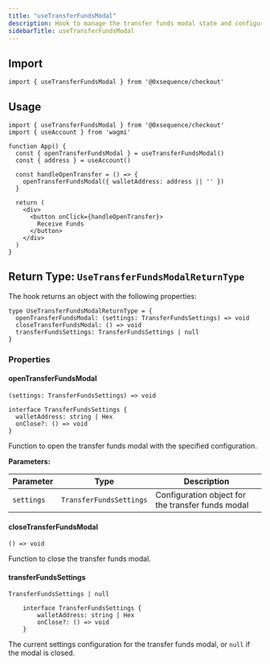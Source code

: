 ```yaml
---
title: "useTransferFundsModal"
description: Hook to manage the transfer funds modal state and configuration
sidebarTitle: useTransferFundsModal
---
```


## Import

```tsx
import { useTransferFundsModal } from '@0xsequence/checkout'
```

## Usage

```tsx
import { useTransferFundsModal } from '@0xsequence/checkout'
import { useAccount } from 'wagmi'

function App() {
  const { openTransferFundsModal } = useTransferFundsModal()
  const { address } = useAccount()
  
  const handleOpenTransfer = () => {
    openTransferFundsModal({ walletAddress: address || '' })
  }
  
  return (
    <div>
      <button onClick={handleOpenTransfer}>
        Receive Funds
      </button>
    </div>
  )
}
```

## Return Type: `UseTransferFundsModalReturnType`

The hook returns an object with the following properties:

```tsx
type UseTransferFundsModalReturnType = {
  openTransferFundsModal: (settings: TransferFundsSettings) => void
  closeTransferFundsModal: () => void
  transferFundsSettings: TransferFundsSettings | null
}
```

### Properties

#### openTransferFundsModal

`(settings: TransferFundsSettings) => void`

```tsx
interface TransferFundsSettings {
  walletAddress: string | Hex
  onClose?: () => void
}
```

Function to open the transfer funds modal with the specified configuration.

**Parameters:**

| Parameter | Type | Description |
| --------- | ---- | ----------- |
| `settings` | `TransferFundsSettings` | Configuration object for the transfer funds modal |

#### closeTransferFundsModal

`() => void`

Function to close the transfer funds modal.

#### transferFundsSettings

`TransferFundsSettings | null`

```tsx
    interface TransferFundsSettings {
        walletAddress: string | Hex
        onClose?: () => void
    }
```

The current settings configuration for the transfer funds modal, or `null` if the modal is closed.


